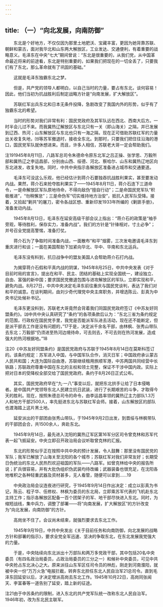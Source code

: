 ```yaml
---
---
---
```

title: （一）“向北发展，向南防御”
---




　　东北是个好地方，不仅仅因为那里土地肥沃、宝藏丰富，更因为她背靠苏联、朝鲜和蒙古，面对我华北和山东两大解放区，工业发达、交通便利，有着重要的战略意义。毛泽东在中央“七大”期间曾说：“东北是很重要的，从我们党，从中国革命最近将来的前途看，东北是特别重要的，如果我们把现在的一切全丢了，只要我们有了东北，那么革命就有了巩固的基础。”

　　这就是毛泽东独霸东北之梦。

　　但是，共产党的领导人都明白，以自己当时的力量，要占有东北，谈何容易！因此，他们当初为抗战胜利后制定战略方针是“向南发展，扩大解放区”。

　　苏联红军出兵东北和日本无条件投降，急剧改变了我国内外的形势，似乎有了独霸东北的希望。

　　当时的形势对我们非常有利：国民党政府及其军队远在西北、西南大后方。一时半会儿过不来。而我冀热辽解放区与东北只有一关（即山海关）之隔，并已发展到辽西、热河；山东解放区与东北也只有一海之隔，现在正可借助苏联红军的力量出关收复失地，⒆等苏军撤退时，接收全东北。到那时，只要我们把住往沿海的港口，国民党军队就休想进来。而且，许多人相信，苏联老大哥一定会帮助我们。

注191945年8月11日，八路军总司令朱德命令原东北军之吕正操、张学思、万毅所部和冀热辽之李运昌部，分别由山西、绥德、河北、察哈尔、山东和冀热辽地区向东北进发，收复失地。同时，中共中央指示各解放区准备进占城市和交通要道。

　　毛泽东可没这么乐观，他已经估计到蒋介石要独吞抗战胜利果实，甚至要发动内战。果然，蒋介石来抢夺胜利果实了——1945年8月11日，蒋介石连下三道命令，一是命解放区军队原地待命，不得向敌伪“擅自行动”；二是命国民党军队“积极推进”，“勿稍懈怠”；三是命伪军“切实维持地方治安”，抵抗人民军队受降。接着，又拾起“剿共”的屠刀，密令各战区想、重新印发1933年所编的《剿匪手册》，准备发动内战。

　　1945年8月13日，毛泽东在延安高级干部会议上指出：“蒋介石的政策是“袖手旁观，等待胜利，保存实力，准备内战”。我们的方针是“针锋相对，寸土必争”；并号召全党提高警惕，准备打仗。

　　蒋介石为了争取时间准备内战，一面散布“和平”烟雾，三次发电邀请毛泽东到重庆进行和谈；一面在美国帮助下加紧向华北、华中、华南和东北运兵。

　　毛泽东没有料到，抗日战争中的盟友美国人会帮助蒋介石打内战。

　　为揭穿蒋介石假和平真内战的阴谋，1945年8月25日，中共中央发表《对于目前时局的宣言》，提出在和平、民主、团结的基础上实现全国统一，建设独立、自由、富强的新中国；要求国民党撤退包围与进攻解放区的军队，立即实现和平，避免内战。8月27日，中共中央决定毛泽东前往重庆与国民党谈判，表达了我们对和平的诚意。在谈判期间，由刘少奇代理党中央主席职务，并增选陈云、彭真为中央书记处候补书记。

　　毛泽东更没料到，苏联老大哥竟然会背着我们同国民党政府签订《中苏友好同盟条约》。⒇中共中央认真研究了“条约”的各项条款后认为：“东北三省为条约规定的范围，行政权在国民党手里，我党是否能派军队进去活动，现在还不能断定，但是派干部去工作是没有问题的，”17于是，决定派千余名干部，由林枫、张秀山带队去东北；万毅部“仍须进至热河边境待命，可去则去，不可去则在热河发展，造成强大的热河根据地。”18

注20《中苏友好同盟条约》是国民党政府与苏联于1945年8月14日在莫斯科签订的。该条约规定：苏军进入中国，与中国军队合作，消灭日军；中国政府承认蒙古人民共和国；大连为国际自由港，苏联继续租用旅顺军港，中苏两国共同经营中长铁路；苏联政府尊重中国在东北的主权和领土完整，保证不干涉中国内政。实际上把对日本的受降权全部交给了国民党政府。条约于8月26日正式公布。

　　其实，国民党政府早在“九·一八”事变以后，就把东北拱手让给了日本侵略者。是中国共产党领导东北人民建立抗日武装，进行了长期艰苦的斗争，才取得今天的胜利。现在，按照朱德总司令的命令，由李运昌率领的冀热辽主力部队1.3万人和地方干部2500人，率先挺进东北与苏联红军会师。接着，山东解放区的部队也渡海踏上这片黑土地。

　　延安派出的干部团由张秀山带队，于1945年9月2日出发，到晋绥与林枫带队的干部团会合，共1500余人，奔赴东北。

　　1945年9月14日，最先进入沈阳的冀热辽军区第16军分区司令曾克林和苏军代表一起飞抵延安。中央立即召开政治局会议听取曾克林的汇报。

　　东北的形势似乎正在按照中共中央的预计发展，令人鼓舞：那里没有国民党的军队；我军已解放了山海关至沈阳的各个城市；苏联红军对我们非常友好；长期受日伪统治的东北人民热烈欢迎祖国的军队——八路军。如曾克林给中央的报告所说；扩兵很容易，并有大批伪组织伪武装均待改编；武器装备也很充足，在沈阳各地堆积之各种轻重武器及资材甚多，无人看管，随便可以拿到……19

　　中央政治局会议连夜进行研究，于1945年9月14日作出决定：成立以彭真为书记，陈云、程子华、伍修权、林枫为委员的东北局，立即乘苏军代表的飞机赴东北主持工作；指示各解放区配备一百个团架子的军、地干部尽快进入东北。同时，为缩短战线，集中兵力，调整了部署——将“向南发展，扩大解放区”的方针改变为“向北发展，向南防御”的方针。

　　高岗坐不住了。会议尚未结束，就强烈要求去东北工作。

　　1945年9月19日，中共中央发出《关于目前任务和向南防御，向北发展的战略方针和部署的指示》，要求全党全军迅速、坚决的争取东北，在东北发展我党强大的力量。

　　于是，中央陆续向东北派出十万部队和两万多党政干部，其中包括20名中央委员（有四名政治局委员，占政治局委员的三分之一）和候补中央委员，可见中共中央抢占东北决心之大。原来派往山东军区任司令员的林彪，刚走到河南濮阳，就被中央一份“万万火急”电报拦截，转奔东北担任东北人民自治军21总司令。直到毛泽东回延安以后，才决定增派高岗去东北工作。1945年10月22日，高岗同张闻天、李富春等一道告别了延安，踏上新的征途。

注21由于中苏条约的限制，进入东北的共产党军队统一改称东北人民自治军。1946年初，改为东北民主联军。